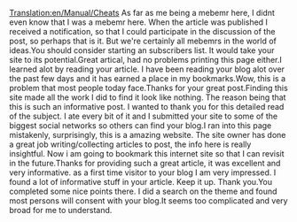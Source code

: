 [[Translation:en/Manual/Cheats]]
As far as me being a mebemr here, I didnt even know that I was a mebemr here. When the article was published I received a notification, so that I could participate in the discussion of the post, so perhaps that is it. But we're certainly all mebemrs in the world of ideas.You should consider starting an subscribers list. It would take your site to its potential.Great artical, had no problems printing this page either.I learned alot by reading your article. I have been reading your blog alot over the past few days and it has earned a place in my bookmarks.Wow, this is a problem that most people today face.Thanks for your great post.Finding this site made all the work I did to find it look like nothing. The reason being that this is such an informative post. I wanted to thank you for this detailed read of the subject. I ate every bit of it and I submitted your site to some of the biggest social networks so others can find your blog.I ran into this page mistakenly, surprisingly, this is a amazing website. The site owner has done a great job writing/collecting articles to post, the info here is really insightful. Now i am going to bookmark this internet site so that I can revisit in the future.Thanks for providing such a great article, it was excellent and very informative. as a first time visitor to your blog I am very impressed. I found a lot of informative stuff in your article. Keep it up. Thank you.You completed some nice points there. I did a search on the theme and found most persons will consent with your blog.It seems too complicated  and very broad for me to understand.